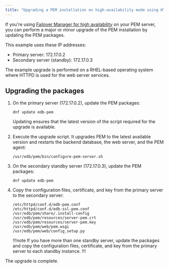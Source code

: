 ```yaml
---
title: "Upgrading a PEM installation on high-availability mode using HTTPD"
---
```


If you're using [Failover Manager for high availability](../../considerations/setup_ha_using_efm) on your PEM server, you can perform a major or minor upgrade of the PEM installation by updating the PEM packages.

This example uses these IP addresses:

-  Primary server: 172.17.0.2
-  Secondary server (standby): 172.17.0.3

The example upgrade is performed on a RHEL-based operating system where HTTPD is used for the web server services.

## Upgrading the packages

1.  On the primary server (172.17.0.2), update the PEM packages: 

    ```
    dnf update edb-pem
    ```

    Updating ensures that the latest version of the script required for the upgrade is available.

1.  Execute the upgrade script. It upgrades PEM to the latest available version and restarts the backend database, the web server, and the PEM agent: 

    ```
    /usr/edb/pem/bin/configure-pem-server.sh
    ``` 

1.  On the secondary standby server (172.17.0.3), update the PEM packages:

    ```
    dnf update edb-pem
    ```

1.  Copy the configuration files, certificate, and key from the primary server to the secondary server: 

    ```
    /etc/httpd/conf.d/edb-pem.conf
    /etc/httpd/conf.d/edb-ssl-pem.conf
    /usr/edb/pem/share/.install-config
    /usr/edb/pem/resources/server-pem.crt
    /usr/edb/pem/resources/server-pem.key
    /usr/edb/pem/web/pem.wsgi
    /usr/edb/pem/web/config_setup.py
    ```

    !!!note 
       If you have more than one standby server, update the packages and copy the configuration files, certificate, and key from the primary server to each standby instance.
    !!!

The upgrade is complete. 
